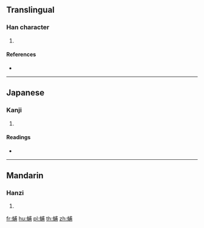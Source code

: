 {{character info/new}}
==Translingual==

===Han character===
{{Han char|rn=142|rad=虫|as=07|sn=13|four=53127|canj=LIIJB}}

# {{defn|Han|sort=虫07}}

====References====
* {{Han ref|kx=1084.090|dkj=33091|hdz=42853.140|uh=8705|ud=34565|bh=DFF0|bd=57328}}

----

==Japanese==

===Kanji===
{{ja-kanji|grade=|rs=虫07}}

# {{defn|lang=ja|sort=虫07}}

====Readings====
* {{ja-readings|on=[[ふ]] (fu), [[ほ]] (ho), [[ぶ]] (bu)|kun=|nanori=}}

----

==Mandarin==

===Hanzi===
{{cmn-hanzi|pin=[[fǔ]] ([[fu3]])|wg=fu<sup>3</sup>}}

# {{defn|lang=cmn|sort=虫07}}

[[fr:蜅]]
[[hu:蜅]]
[[pl:蜅]]
[[th:蜅]]
[[zh:蜅]]